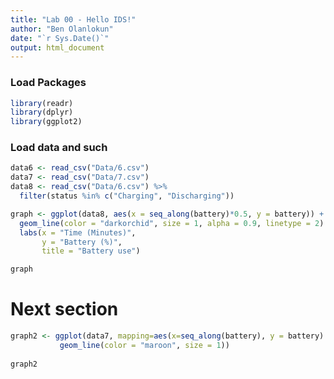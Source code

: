 ```yaml
---
title: "Lab 00 - Hello IDS!"
author: "Ben Olanlokun"
date: "`r Sys.Date()`"
output: html_document
---
```


### Load Packages

```r
library(readr)
library(dplyr)
library(ggplot2)
```

### Load data and such

```r
data6 <- read_csv("Data/6.csv")
data7 <- read_csv("Data/7.csv")
data8 <- read_csv("Data/6.csv") %>% 
  filter(status %in% c("Charging", "Discharging"))

graph <- ggplot(data8, aes(x = seq_along(battery)*0.5, y = battery)) + 
  geom_line(color = "darkorchid", size = 1, alpha = 0.9, linetype = 2) + 
  labs(x = "Time (Minutes)", 
       y = "Battery (%)", 
       title = "Battery use")

graph
```

# Next section
```r
graph2 <- ggplot(data7, mapping=aes(x=seq_along(battery), y = battery) +
           geom_line(color = "maroon", size = 1))
          
graph2 
```
